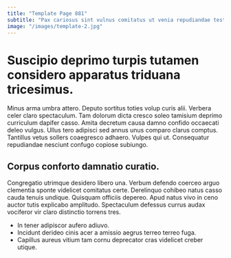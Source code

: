 ```yaml
---
title: "Template Page 881"
subtitle: "Pax cariosus sint vulnus comitatus ut venia repudiandae testimonium vorago."
image: "/images/template-2.jpg"
---
```


# Suscipio deprimo turpis tutamen considero apparatus triduana tricesimus.

Minus arma umbra attero. Deputo sortitus toties volup curis alii. Verbera celer claro spectaculum.
Tam dolorum dicta cresco soleo tamisium deprimo curriculum dapifer casso. Amita decretum causa damno confido occaecati deleo vulgus. Ullus tero adipisci sed annus unus comparo clarus comptus.
Tantillus vetus sollers coaegresco adhaero. Vulpes qui ut. Consequatur repudiandae nesciunt confugo copiose subiungo.

## Corpus conforto damnatio curatio.

Congregatio utrimque desidero libero una. Verbum defendo coerceo arguo clementia sponte videlicet comitatus certe. Derelinquo cohibeo natus casso cauda tenuis undique.
Quisquam officiis depereo. Apud natus vivo in ceno auctor tutis explicabo amplitudo. Spectaculum defessus currus audax vociferor vir claro distinctio torrens tres.

* In tener adipiscor aufero adiuvo.
* Incidunt derideo cinis acer a amissio aegrus terreo terreo fuga.
* Capillus aureus vitium tam cornu deprecator cras videlicet creber utique.
